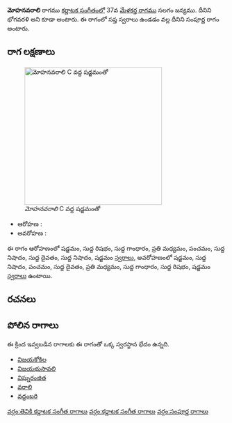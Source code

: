 {{Infobox ragam
	| name          	= మోహనవరాలి
	| synonym	    	= భోగవరళి
	| mela          	= 
	| chakra        	= 
	| janaka        	= 
	| type          	= సంపూర్ణ
	| arohanam      	= {{svaraC|S|R1|G1|M2|P|N1|D1|N1|S'}} 
	| avarohanam    	= {{svaraC|S'|N1|P|D1|M2|G1|R1|S}}
	| jeeva         	=
	| chhaya        	=
	| nyasa         	=
	| vishesha      	= 
	| equivalent  		= 
}}
{{కర్ణాటక సంగీత రాగాలు}}
'''మోహనవరాలి''' రాగము [[కర్ణాటక సంగీతం]]లో 37వ [[మేళకర్త రాగము]] సలగం జన్యము. దీనిని భోగవరళి అని కూడా అంటారు. ఈ రాగంలో సప్త స్వరాలు ఉండడం వల్ల దీనిని సంపూర్ణ రాగం అంటారు.


==రాగ లక్షణాలు==
[[Image:mohanavarali_kb2wiki.png|thumb|right|316px|''మోహనవరాలి'' C వద్ద షడ్జమంతో]]

* ఆరోహణ : {{svaraC|S|R1|G1|M2|P|N1|D1|N1|S'}} 
* అవరోహణ : {{svaraC|S'|N1|P|D1|M2|G1|R1|S}}

ఈ రాగం ఆరోహణంలో షడ్జమం, సుద్ద  రిషభం, సుద్ద  గాంధారం, ప్రతి మధ్యమం, పంచమం, సుద్ద నిషాదం, సుద్ద దైవతం, సుద్ద నిషాదం, షడ్జమం [[స్వరాలు]], అవరోహణంలో షడ్జమం, సుద్ద నిషాదం, పంచమం, సుద్ద దైవతం, ప్రతి మధ్యమం, సుద్ద  గాంధారం, సుద్ద  రిషభం, షడ్జమం [[స్వరాలు]] ఉంటాయి.

==రచనలు==



==పోలిన రాగాలు==
ఈ క్రింద ఇవ్వబడిన రాగాలకు ఈ రాగంతో ఒక్క స్వరస్థాన భేదం ఉన్నది.
* [[విజయకోకిల]]
* [[విజయభుసావలి]]
* [[విఘ్నరంజిత]]
* [[వరాలి]]
* [[వద్దంబరి]]



[[వర్గం:తెవికి కర్ణాటక సంగీత రాగాలు]]
[[వర్గం:కర్ణాటక సంగీత రాగాలు]]
[[వర్గం:సంపూర్ణ రాగాలు]]